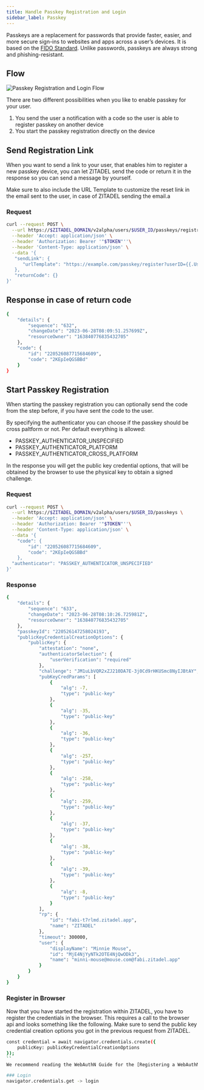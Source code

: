 ```yaml
---
title: Handle Passkey Registration and Login
sidebar_label: Passkey
---
```


Passkeys are a replacement for passwords that provide faster, easier, and more secure sign-ins to websites and apps across a user’s devices.
It is based on the [FIDO Standard](https://fidoalliance.org/).
Unlike passwords, passkeys are always strong and phishing-resistant.

## Flow

![Passkey Registration and Login Flow](/img/guides/login-ui/external-login-flow.png)

There are two different possibilities when you like to enable passkey for your user.
1. You send the user a notification with a code so the user is able to register passkey on another device
2. You start the passkey registration directly on the device

## Send Registration Link

When you want to send a link to your user, that enables him to register a new passkey device, you can let ZITADEL send the code or return it in the response so you can send a message by yourself.

Make sure to also include the URL Template to customize the reset link in the email sent to the user, in case of ZITADEL sending the email.a
### Request
```bash
curl --request POST \
  --url https://$ZITADEL_DOMAIN/v2alpha/users/$USER_ID/passkeys/registration_link \
  --header 'Accept: application/json' \
  --header 'Authorization: Bearer '"$TOKEN"''\
  --header 'Content-Type: application/json' \
  --data '{
   "sendLink": {
      "urlTemplate": "https://example.com/passkey/register?userID={{.UserID}}&orgID={{.OrgID}}&codeID={{.CodeID}}&code={{.Code}}"
   },
   "returnCode": {}
}'
```

## Response in case of return code
```bash
{
	"details": {
		"sequence": "632",
		"changeDate": "2023-06-28T08:09:51.257699Z",
		"resourceOwner": "163840776835432705"
	},
	"code": {
		"id": "220526087715684609",
		"code": "2KEpIeQGSBBd"
	}
}
```

## Start Passkey Registration

When starting the passkey registration you can optionally send the code from the step before, if you have sent the code to the user.

By specifying the authenticator you can choose if the passkey should be cross paltform or not. Per default everything is allowed:
- PASSKEY_AUTHENTICATOR_UNSPECIFIED
- PASSKEY_AUTHENTICATOR_PLATFORM
- PASSKEY_AUTHENTICATOR_CROSS_PLATFORM

In the response you will get the public key credential options, that will be obtained by the browser to use the physical key to obtain a signed challenge.

### Request

```bash
curl --request POST \
  --url https://$ZITADEL_DOMAIN/v2alpha/users/$USER_ID/passkeys \
  --header 'Accept: application/json' \
  --header 'Authorization: Bearer '"$TOKEN"''\
  --header 'Content-Type: application/json' \
  --data '{
	"code": {
		"id": "220526087715684609",
		"code": "2KEpIeQGSBBd"
	},
  "authenticator": "PASSKEY_AUTHENTICATOR_UNSPECIFIED"
}'
```

### Response

```bash
{
	"details": {
		"sequence": "633",
		"changeDate": "2023-06-28T08:10:26.725981Z",
		"resourceOwner": "163840776835432705"
	},
	"passkeyId": "220526147258024193",
	"publicKeyCredentialCreationOptions": {
		"publicKey": {
			"attestation": "none",
			"authenticatorSelection": {
				"userVerification": "required"
			},
			"challenge": "JM1uLbVQR2xZJ210DA7E-3j0Cd9rHKUSmc8NyIJBtAY",
			"pubKeyCredParams": [
				{
					"alg": -7,
					"type": "public-key"
				},
				{
					"alg": -35,
					"type": "public-key"
				},
				{
					"alg": -36,
					"type": "public-key"
				},
				{
					"alg": -257,
					"type": "public-key"
				},
				{
					"alg": -258,
					"type": "public-key"
				},
				{
					"alg": -259,
					"type": "public-key"
				},
				{
					"alg": -37,
					"type": "public-key"
				},
				{
					"alg": -38,
					"type": "public-key"
				},
				{
					"alg": -39,
					"type": "public-key"
				},
				{
					"alg": -8,
					"type": "public-key"
				}
			],
			"rp": {
				"id": "fabi-t7rlmd.zitadel.app",
				"name": "ZITADEL"
			},
			"timeout": 300000,
			"user": {
				"displayName": "Minnie Mouse",
				"id": "MjE4NjYyNTk2OTE4NjQwODk3",
				"name": "minni-mouse@mouse.com@fabi.zitadel.app"
			}
		}
	}
}
```

### Register in Browser

Now that you have started the registration within ZITADEL, you have to register the credentials in the browser.
This requires a call to the browser api and looks something like the following.
Make sure to send the public key credential creation options you got in the previous request from ZITADEL.

```bash
const credential = await navigator.credentials.create({
    publicKey: publicKeyCredentialCreationOptions
});
``
We recommend reading the WebAuthN Guide for the [Registering a WebAuthN Credentials](https://webauthn.guide/#registration)

### Login
navigator.credentials.get -> login



